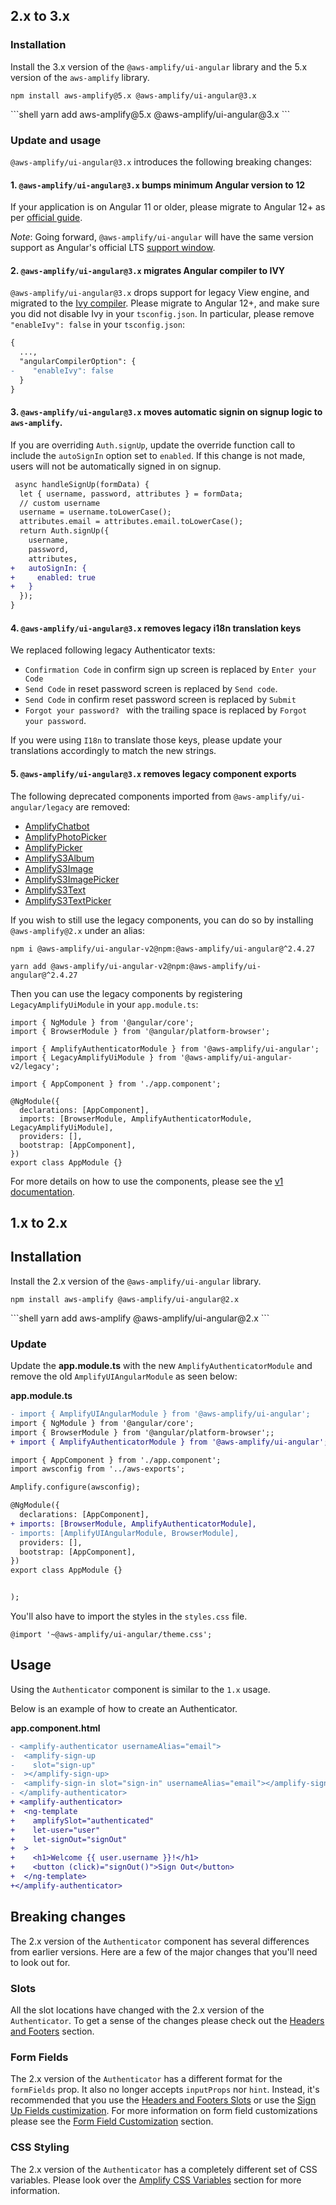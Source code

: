 

## 2.x to 3.x
### Installation
Install the 3.x version of the `@aws-amplify/ui-angular` library and the 5.x version of the `aws-amplify` library.

<Tabs>
<TabItem title="npm">

```shell
npm install aws-amplify@5.x @aws-amplify/ui-angular@3.x
```

</TabItem>
<TabItem title="yarn">
```shell
yarn add aws-amplify@5.x @aws-amplify/ui-angular@3.x
```

</TabItem>
</Tabs>

### Update and usage

`@aws-amplify/ui-angular@3.x` introduces the following breaking changes:

#### 1. `@aws-amplify/ui-angular@3.x` bumps minimum Angular version to 12

If your application is on Angular 11 or older, please migrate to Angular 12+ as per [official guide](https://update.angular.io).

*Note*: Going forward, `@aws-amplify/ui-angular` will have the same version support as Angular's official LTS [support window](https://angular.io/guide/releases#actively-supported-versions). 

#### 2. `@aws-amplify/ui-angular@3.x` migrates Angular compiler to IVY

`@aws-amplify/ui-angular@3.x` drops support for legacy View engine, and migrated to the [Ivy compiler](https://docs.angular.lat/guide/ivy). Please migrate to Angular 12+, and make sure you did not disable Ivy in your `tsconfig.json`. In particular, please remove `"enableIvy": false` in your `tsconfig.json`:

```diff
{
  ...,
  "angularCompilerOption": {
-    "enableIvy": false
  }
}
```

#### 3. `@aws-amplify/ui-angular@3.x` moves automatic signin on signup logic to `aws-amplify`. 

If you are overriding `Auth.signUp`, update the override function call to include the `autoSignIn` option set to `enabled`. If this change is not made, users will not be automatically signed in on signup.

```diff
 async handleSignUp(formData) {
  let { username, password, attributes } = formData;
  // custom username
  username = username.toLowerCase();
  attributes.email = attributes.email.toLowerCase();
  return Auth.signUp({
    username,
    password,
    attributes,
+   autoSignIn: {
+     enabled: true
+   }
  });
}

```

#### 4. `@aws-amplify/ui-angular@3.x` removes legacy i18n translation keys

We replaced following legacy Authenticator texts:

- `Confirmation Code` in confirm sign up screen is replaced by `Enter your Code`
- `Send Code` in reset password screen is replaced by `Send code`.
- `Send Code` in confirm reset password screen is replaced by `Submit`
- `Forgot your password? ` with the trailing space is replaced by `Forgot your password`.

If you were using `I18n` to translate those keys, please update your translations accordingly to match the new strings.

#### 5. `@aws-amplify/ui-angular@3.x` removes legacy component exports

The following deprecated components imported from `@aws-amplify/ui-angular/legacy` are removed:

- [AmplifyChatbot](https://github.com/aws-amplify/amplify-js/blob/v4-stable/packages/amplify-ui-components/src/components/amplify-chatbot/readme.md)
- [AmplifyPhotoPicker](https://github.com/aws-amplify/amplify-js/blob/v4-stable/packages/amplify-ui-components/src/components/amplify-photo-picker/readme.md)
- [AmplifyPicker](https://github.com/aws-amplify/amplify-js/blob/v4-stable/packages/amplify-ui-components/src/components/amplify-picker/readme.md)
- [AmplifyS3Album](https://github.com/aws-amplify/amplify-js/tree/v4-stable/packages/amplify-ui-components/src/components/amplify-s3-album/readme.md)
- [AmplifyS3Image](https://github.com/aws-amplify/amplify-js/blob/v4-stable/packages/amplify-ui-components/src/components/amplify-s3-image/readme.md)
- [AmplifyS3ImagePicker](https://github.com/aws-amplify/amplify-js/blob/v4-stable/packages/amplify-ui-components/src/components/amplify-s3-image-picker/readme.md)
- [AmplifyS3Text](https://github.com/aws-amplify/amplify-js/blob/v4-stable/packages/amplify-ui-components/src/components/amplify-s3-text/readme.md)
- [AmplifyS3TextPicker](https://github.com/aws-amplify/amplify-js/blob/v4-stable/packages/amplify-ui-components/src/components/amplify-s3-text-picker/readme.md)

If you wish to still use the legacy components, you can do so by installing `@aws-amplify@2.x` under an alias:

<Tabs>
<TabItem title="npm">

```shell
npm i @aws-amplify/ui-angular-v2@npm:@aws-amplify/ui-angular@^2.4.27
```

</TabItem>
<TabItem title="yarn">


```shell
yarn add @aws-amplify/ui-angular-v2@npm:@aws-amplify/ui-angular@^2.4.27
```

</TabItem>
</Tabs>

Then you can use the legacy components by registering `LegacyAmplifyUiModule` in your `app.module.ts`:


```ts{4,11}
import { NgModule } from '@angular/core';
import { BrowserModule } from '@angular/platform-browser';

import { AmplifyAuthenticatorModule } from '@aws-amplify/ui-angular';
import { LegacyAmplifyUiModule } from '@aws-amplify/ui-angular-v2/legacy';

import { AppComponent } from './app.component';

@NgModule({
  declarations: [AppComponent],
  imports: [BrowserModule, AmplifyAuthenticatorModule, LegacyAmplifyUiModule],
  providers: [],
  bootstrap: [AppComponent],
})
export class AppModule {}
```

For more details on how to use the components, please see the [v1 documentation](https://github.com/aws-amplify/amplify-ui/tree/legacy/legacy/amplify-ui-angular).

## 1.x to 2.x
## Installation

Install the 2.x version of the `@aws-amplify/ui-angular` library.

<Tabs>
<TabItem title="npm">

```shell
npm install aws-amplify @aws-amplify/ui-angular@2.x
```

</TabItem>
<TabItem title="yarn">
```shell
yarn add aws-amplify @aws-amplify/ui-angular@2.x
```

</TabItem>
</Tabs>

### Update

Update the **app.module.ts** with the new `AmplifyAuthenticatorModule` and remove the old `AmplifyUIAngularModule` as seen below:

**app.module.ts**

```diff
- import { AmplifyUIAngularModule } from '@aws-amplify/ui-angular';
import { NgModule } from '@angular/core';
import { BrowserModule } from '@angular/platform-browser';;
+ import { AmplifyAuthenticatorModule } from '@aws-amplify/ui-angular';

import { AppComponent } from './app.component';
import awsconfig from '../aws-exports';

Amplify.configure(awsconfig);

@NgModule({
  declarations: [AppComponent],
+ imports: [BrowserModule, AmplifyAuthenticatorModule],
- imports: [AmplifyUIAngularModule, BrowserModule],
  providers: [],
  bootstrap: [AppComponent],
})
export class AppModule {}


);

```

You'll also have to import the styles in the `styles.css` file.

```
@import '~@aws-amplify/ui-angular/theme.css';
```

## Usage

Using the `Authenticator` component is similar to the `1.x` usage.

Below is an example of how to create an Authenticator.

**app.component.html**

```diff
- <amplify-authenticator usernameAlias="email">
-  <amplify-sign-up
-    slot="sign-up"
-  ></amplify-sign-up>
-  <amplify-sign-in slot="sign-in" usernameAlias="email"></amplify-sign-in>
- </amplify-authenticator>
+ <amplify-authenticator>
+  <ng-template
+    amplifySlot="authenticated"
+    let-user="user"
+    let-signOut="signOut"
+  >
+    <h1>Welcome {{ user.username }}!</h1>
+    <button (click)="signOut()">Sign Out</button>
+  </ng-template>
+</amplify-authenticator>

```

## Breaking changes

The 2.x version of the `Authenticator` component has several differences from earlier versions. Here are a few of the major changes that you'll need to look out for.

### Slots

All the slot locations have changed with the 2.x version of the `Authenticator`. To get a
sense of the changes please check out the [Headers and Footers](../connected-components/authenticator/customization#headers--footers) section.

### Form Fields

The 2.x version of the `Authenticator` has a different format for the `formFields` prop. It also no longer accepts
`inputProps` nor `hint`. Instead, it's recommended that you use the [Headers and Footers Slots](../connected-components/authenticator/customization#headers--footers) or use the
[Sign Up Fields custimization](../connected-components/authenticator/customization#sign-up-fields). For more information on form field customizations
please see the [Form Field Customization](../connected-components/authenticator/customization#form-field-customization) section.

### CSS Styling

The 2.x version of the `Authenticator` has a completely different set of CSS variables. Please look over the [Amplify CSS Variables](../connected-components/authenticator/customization#styling) section for more information.
